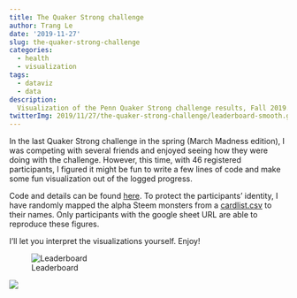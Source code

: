 ```yaml
---
title: The Quaker Strong challenge
author: Trang Le
date: '2019-11-27'
slug: the-quaker-strong-challenge
categories:
  - health
  - visualization
tags:
  - dataviz
  - data
description:
  Visualization of the Penn Quaker Strong challenge results, Fall 2019.
twitterImg: 2019/11/27/the-quaker-strong-challenge/leaderboard-smooth.gif
---
```



In the last Quaker Strong challenge in the spring (March Madness edition), I was competing with several friends and enjoyed seeing how they were doing with the challenge.
However, this time, with 46 registered participants, I figured it might be fun to write a few lines of code and make some fun visualization out of the logged progress.

Code and details can be found [here](https://github.com/trang1618/quaker-strong-2019).
To protect the participants' identity, I have randomly mapped the alpha Steem monsters from a [cardlist.csv](https://github.com/effofex/monster_ordination/blob/master/data/cardlist.csv) to their names.
Only participants with the google sheet URL are able to reproduce these figures.

I'll let you interpret the visualizations yourself.
Enjoy!

![Leaderboard](leaderboard-smooth.gif){}

![](superheat.png){}

